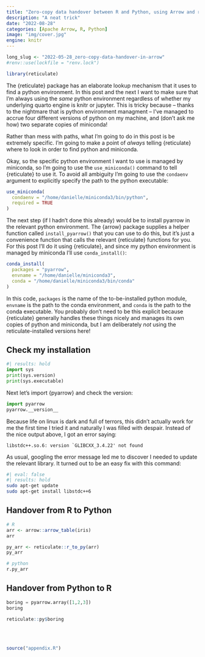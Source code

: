 ```yaml
---
title: "Zero-copy data handover between R and Python, using Arrow and reticulate"
description: "A neat trick"
date: "2022-08-28"
categories: [Apache Arrow, R, Python]
image: "img/cover.jpg"
engine: knitr
---
```


<!-- 
cover img: https://unsplash.com/photos/k39RGHmLoV8
artist: Claudio Schwarz
licence: unsplash free-to-use 
-->

<!--------------- my typical setup ----------------->

```r
long_slug <- "2022-05-28_zero-copy-data-handover-in-arrow"
#renv::use(lockfile = "renv.lock")
```

<!-- 
the default python environment is this one:
/home/danielle/.local/share/r-miniconda/envs/r-reticulate/bin/python
--->

```r
library(reticulate)
```

The {reticulate} package has an elaborate lookup mechanism that it uses to find a python environment. In this post and the next I want to make sure that I'm always using the *same* python environment regardless of whether my underlying quarto engine is knitr or jupyter. This is tricky because -- thanks to the nightmare that is python environment managment -- I've managed to accrue four different versions of python on my machine, and (don't ask me how) two separate copies of miniconda!

Rather than mess with paths, what I'm going to do in this post is be extremely specific. I'm going to make a point of *always* telling {reticulate} where to look in order to find python and miniconda. 

Okay, so the specific python environment I want to use is managed by miniconda, so I'm going to use the `use_miniconda()` command to tell {reticulate} to use it. To avoid all ambiguity I'm going to use the `condaenv` argument to explicitly specify the path to the python executable:

```r
use_miniconda(
  condaenv = "/home/danielle/miniconda3/bin/python", 
  required = TRUE
)
```

The next step (if I hadn't done this already) would be to install pyarrow in the relevant python environment. The {arrow} package supplies a helper function called `install_pyarrow()` that you can use to do this, but it's just a convenience function that calls the relevant {reticulate} functions for you. For this post I'll do it using {reticulate}, and since my python environment is managed by miniconda I'll use `conda_install()`: 

```r
conda_install(
  packages = "pyarrow", 
  envname = "/home/danielle/miniconda3", 
  conda = "/home/danielle/miniconda3/bin/conda"
)
```

In this code, `packages` is the name of the to-be-installed python module, `envname` is the path to the conda environment, and `conda` is the path to the conda executable. You probably don't need to be this explicit because {reticulate} generally handles these things nicely and manages its own copies of python and miniconda, but I am deliberately *not* using the reticulate-installed versions here!  


<!-- <blockquote class="twitter-tweet"><p lang="en" dir="ltr">And with an arrow table (or dataset) that handoff can be zero copy, zero serialization. We need to improve our docs around this but there’s an example in the tests that shows it off: <a href="https://t.co/ff5Am0fsCW">https://t.co/ff5Am0fsCW</a> (some) docs: <a href="https://t.co/hg9G2NenIM">https://t.co/hg9G2NenIM</a></p>&mdash; Jonathan Keane (@jonkeane) <a href="https://twitter.com/jonkeane/status/1560016227824721920?ref_src=twsrc%5Etfw">August 17, 2022</a></blockquote> <script async src="https://platform.twitter.com/widgets.js" charset="utf-8"></script>  -->

## Check my installation

```python
#| results: hold
import sys
print(sys.version)
print(sys.executable)
```

Next let's import {pyarrow} and check the version:

```python
import pyarrow
pyarrow.__version__
```

Because life on linux is dark and full of terrors, this didn't actually work for me the first time I tried it and naturally I was filled with despair. Instead of the nice output above, I got an error saying:

```
libstdc++.so.6: version `GLIBCXX_3.4.22' not found
```

As usual, googling the error message led me to discover I needed to update the relevant library. It turned out to be an easy fix with this command: 

```bash
#| eval: false
#| results: hold
sudo apt-get update
sudo apt-get install libstdc++6
```



## Handover from R to Python

```r
# R
arr <- arrow::arrow_table(iris)
arr

py_arr <- reticulate::r_to_py(arr)
py_arr
```

```python
# python
r.py_arr
```

## Handover from Python to R

```python
boring = pyarrow.array([1,2,3])
boring
```


```r
reticulate::py$boring
```


<br><br>



<!--------------- appendices go here ----------------->

```r
source("appendix.R")
```



